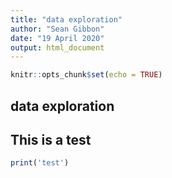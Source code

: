 ```yaml
---
title: "data exploration"
author: "Sean Gibbon"
date: "19 April 2020"
output: html_document
---
```


```r
knitr::opts_chunk$set(echo = TRUE)
```

## data exploration
## This is a test


```r
print('test')
```
